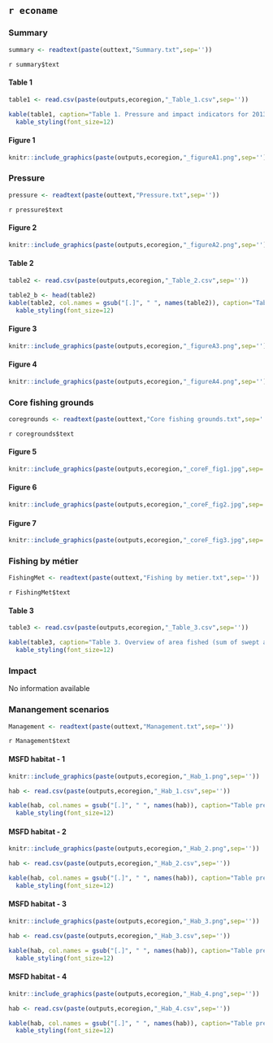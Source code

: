 ## `r econame` {.tabset}
### Summary {.tabset } 

```r
summary <- readtext(paste(outtext,"Summary.txt",sep=''))
```
`r summary$text`

#### Table 1
```r
table1 <- read.csv(paste(outputs,ecoregion,"_Table_1.csv",sep=''))

kable(table1, caption="Table 1. Pressure and impact indicators for 2013-2018",format = "html", table.attr = "style='width:60%;'") %>% 
  kable_styling(font_size=12)
```

#### Figure 1

```r
knitr::include_graphics(paste(outputs,ecoregion,"_figureA1.png",sep=''))
```

### Pressure {.tabset }

```r
pressure <- readtext(paste(outtext,"Pressure.txt",sep=''))
```
`r pressure$text`

#### Figure 2
```r
knitr::include_graphics(paste(outputs,ecoregion,"_figureA2.png",sep=''))
```

#### Table 2
```r
table2 <- read.csv(paste(outputs,ecoregion,"_Table_2.csv",sep=''))

table2_b <- head(table2)
kable(table2, col.names = gsub("[.]", " ", names(table2)), caption="Table 2 Overview of pressure indicators of all mobile bottom-contacting gears per broad-scale habitat averaged for 2013-2018. I refers to the indicators in Table 1.") %>%
  kable_styling(font_size=12)
```

#### Figure 3
```r
knitr::include_graphics(paste(outputs,ecoregion,"_figureA3.png",sep=''))
```

#### Figure 4
```r
knitr::include_graphics(paste(outputs,ecoregion,"_figureA4.png",sep=''))
```

### Core fishing grounds {.tabset }
```r
coregrounds <- readtext(paste(outtext,"Core fishing grounds.txt",sep=''))
```
`r coregrounds$text`

#### Figure 5
```r
knitr::include_graphics(paste(outputs,ecoregion,"_coreF_fig1.jpg",sep=''))
```

#### Figure 6
```r
knitr::include_graphics(paste(outputs,ecoregion,"_coreF_fig2.jpg",sep=''))
```

#### Figure 7
```r
knitr::include_graphics(paste(outputs,ecoregion,"_coreF_fig3.jpg",sep=''))
```

### Fishing by métier {.tabset } 
```r
FishingMet <- readtext(paste(outtext,"Fishing by metier.txt",sep=''))
```
`r FishingMet$text`

#### Table 3
```r
table3 <- read.csv(paste(outputs,ecoregion,"_Table_3.csv",sep=''))

kable(table3, caption="Table 3. Overview of area fished (sum of swept area), landings and value for the different metiers. Area fished in 1000 km2, weight of landings in 1000 tonnes, value of landings in 10^6 euro.") %>%
  kable_styling(font_size=12)

```

### Impact {.tabset } 
No information available

### Manangement scenarios  {.tabset }
```r
Management <- readtext(paste(outtext,"Management.txt",sep=''))
```
`r Management$text`

#### MSFD habitat - 1
```r
knitr::include_graphics(paste(outputs,ecoregion,"_Hab_1.png",sep=''))

```

```r
hab <- read.csv(paste(outputs,ecoregion,"_Hab_1.csv",sep=''))

kable(hab, col.names = gsub("[.]", " ", names(hab)), caption="Table presenting a similar overview as above, while including weight of landings",format = "html", table.attr = "style='width:60%;'", align='c') %>% 
  kable_styling(font_size=12)

```

#### MSFD habitat - 2
```r
knitr::include_graphics(paste(outputs,ecoregion,"_Hab_2.png",sep=''))

```

```r
hab <- read.csv(paste(outputs,ecoregion,"_Hab_2.csv",sep=''))

kable(hab, col.names = gsub("[.]", " ", names(hab)), caption="Table presenting a similar overview as above, while including weight of landings",format = "html", table.attr = "style='width:60%;'", align='c') %>% 
  kable_styling(font_size=12)

```

#### MSFD habitat - 3
```r
knitr::include_graphics(paste(outputs,ecoregion,"_Hab_3.png",sep=''))

```

```r
hab <- read.csv(paste(outputs,ecoregion,"_Hab_3.csv",sep=''))

kable(hab, col.names = gsub("[.]", " ", names(hab)), caption="Table presenting a similar overview as above, while including weight of landings",format = "html", table.attr = "style='width:60%;'", align='c') %>% 
  kable_styling(font_size=12)
```

#### MSFD habitat - 4
```r
knitr::include_graphics(paste(outputs,ecoregion,"_Hab_4.png",sep=''))

```

```r
hab <- read.csv(paste(outputs,ecoregion,"_Hab_4.csv",sep=''))

kable(hab, col.names = gsub("[.]", " ", names(hab)), caption="Table presenting a similar overview as above, while including weight of landings",format = "html", table.attr = "style='width:60%;'", align='c') %>% 
  kable_styling(font_size=12)

```


## {-}
